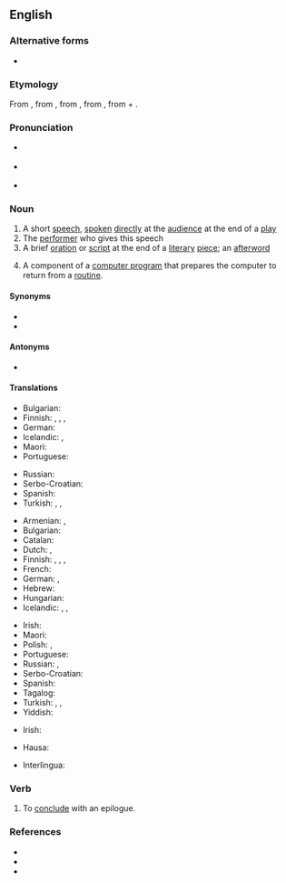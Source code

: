 {{also|épilogue|épilogué}}
==English==

===Alternative forms===
* {{l|en|epilog}}

===Etymology===
From {{etyl|fr|en}} {{m|fr|épilogue}}, from {{etyl|la|en}} {{m|la|epilogus}}, from {{etyl|grc|en}} {{m|grc|ἐπίλογος||a conclusion, peroration of a speech, epilogue of a play}}, from {{m|grc|ἐπιλέγειν||say in addition}}, from {{m|grc|ἐπί||in addition}} + {{m|grc|λέγειν||to say}}.

===Pronunciation===
* {{a|RP}} {{IPA|/ˈɛp.ɪ.lɒɡ/|lang=en}}
* {{a|US}} {{IPA|/ˈɛpɪlɔɡ/|lang=en}}
* {{a|US|cot-caught|Canada}} {{IPA|/ˈɛpɪlɑɡ/|lang=en}}

===Noun===
{{wikipedia}}
{{en-noun}}

# A short [[speech]], [[spoken]] [[directly]] at the [[audience]] at the end of a [[play]]
# The [[performer]] who gives this speech
# A brief [[oration]] or [[script]] at the end of a [[literary]] [[piece]]; an [[afterword]]
# {{lb|en|computing}} A component of a [[computer program]] that prepares the computer to return from a [[routine]].

====Synonyms====
* {{l|en|afterword}}
* {{l|en|endspeech}}

====Antonyms====
* {{sense|short speech; brief oration or script}} {{l|en|prologue}}

====Translations====
{{trans-top|short speech at the end of a play}}
* Bulgarian: {{t+|bg|епилог|m|sc=Cyrl}}
* Finnish: {{t|fi|loppusanat|p}}, {{t|fi|jälkisanat|p}}, {{t+|fi|epilogi}}, {{t|fi|loppunäytös}}
* German: {{t|de|Epilog|m}}
* Icelandic: {{t|is|lokaorð|n-p}}, {{t|is|niðurlagsorð|n-p}}
* Maori: {{t|mi|turukitanga}}
* Portuguese: {{t+|pt|epílogo|m}}
{{trans-mid}}
* Russian: {{t+|ru|эпило́г|m}}
* Serbo-Croatian: {{t+|sh|pogovor|m}}
* Spanish: {{t+|es|epílogo|m}}
* Turkish: {{t+|tr|bağlak}}, {{t+|tr|son söz}}, {{t+|tr|epilog}}
{{trans-bottom}}

{{trans-top|the performer who gives this speech}}
{{trans-mid}}
{{trans-bottom}}

{{trans-top|brief oration or script at the end of a literary piece}}
* Armenian: {{t+|hy|վերջաբան}}, {{t+|hy|վերջերգ}}
* Bulgarian: {{t|bg|послеслов|m}}
* Catalan: {{t|ca|epíleg|m}}
* Dutch: {{t+|nl|epiloog|n}}, {{t|nl|nawoord|n}}
* Finnish: {{t+|fi|epilogi}}, {{t+|fi|jälkikirjoitus}}, {{t|fi|loppusanat}}, {{t|fi|jälkipuhe}}
* French: {{t+|fr|épilogue|m}}
* German: {{t|de|Epilog|m}}, {{t|de|Nachwort|n}}
* Hebrew: {{t+|he|אפילוג|m}}
* Hungarian: {{t+|hu|utószó}}
* Icelandic: {{t|is|lokaorð|n-p}}, {{t+|is|eftirmáli|m}}, {{t|is|niðurlagsorð|n-p}}
{{trans-mid}}
* Irish: {{t|ga|iarfhocal|m}}
* Maori: {{t|mi|turuki}}
* Polish: {{t+|pl|epilog|m}}, {{t+|pl|posłowie|n}}
* Portuguese: {{t+|pt|epílogo|m}}
* Russian: {{t+|ru|эпило́г|m}}, {{t+|ru|послесло́вие|n}}
* Serbo-Croatian: {{t+|sh|pogovor|m}}
* Spanish: {{t+|es|epílogo|m}}
* Tagalog: {{t|tl|pamuod}}
* Turkish: {{t+|tr|bağlak}}, {{t+|tr|son söz}}, {{t+|tr|epilog}}
* Yiddish: {{t|yi|עפּילאָג|m}}
{{trans-bottom}}

{{trans-top|component of a computer program}}
* Irish: {{t|ga|iarfhocal|m}}
{{trans-mid}}
{{trans-bottom}}

{{checktrans-top}}
* Hausa: {{t-check|ha|tamat|alt=tàmat|f}}
{{trans-mid}}
* Interlingua: {{t-check|ia|epilogo}}
{{trans-bottom}}

===Verb===
{{en-verb|epilogu}}

# {{lb|en|transitive}} To [[conclude]] with an epilogue.

===References===
* {{R:Century 1911}}
* {{R:Webster 1913}}
* {{R:OneLook}}